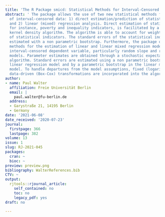 ```yaml
---
title: 'The R Package smicd: Statistical Methods for Interval-Censored Data'
abstract: ' The package allows the use of two new statistical methods for the analysis
  of interval-censored data: 1) direct estimation/prediction of statistical indicators
  and 2) linear (mixed) regression analysis. Direct estimation of statistical indicators,
  for instance, poverty and inequality indicators, is facilitated by a non parametric
  kernel density algorithm. The algorithm is able to account for weights in the estimation
  of statistical indicators. The standard errors of the statistical indicators are
  estimated with a non parametric bootstrap. Furthermore, the package offers statistical
  methods for the estimation of linear and linear mixed regression models with an
  interval-censored dependent variable, particularly random slope and random intercept
  models. Parameter estimates are obtained through a stochastic expectation-maximization
  algorithm. Standard errors are estimated using a non parametric bootstrap in the
  linear regression model and by a parametric bootstrap in the linear mixed regression
  model. To handle departures from the model assumptions, fixed (logarithmic) and
  data-driven (Box-Cox) transformations are incorporated into the algorithm. '
author:
- name: Paul Walter
  affiliation: Freie Universität Berlin
  email: |
    paul.walter@fu-berlin.de
  address:
  - Garystraße 21, 14195 Berlin
  - Germany
date: '2021-06-08'
date_received: '2020-07-23'
journal:
  firstpage: 366
  lastpage: 382
volume: 13
issue: 1
slug: RJ-2021-045
packages:
  cran: ~
  bioc: ~
preview: preview.png
bibliography: WalterReferences.bib
CTV: ~
output:
  rjtools::rjournal_article:
    self_contained: no
    toc: no
    legacy_pdf: yes
draft: no

---
```

